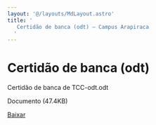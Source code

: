 ```yaml
---
layout: '@/layouts/MdLayout.astro'
title: '
   Certidão de banca (odt) — Campus Arapiraca
  '
---
```




Certidão de banca (odt)
=======================











 Certidão de banca de TCC-odt.odt
   

 Documento 
 (47.4KB)
 

[Baixar](https://arapiraca.ufal.br/graduacao/ciencia-da-computacao/documentos/tcc/documentos-para-o-orientador/certidao-de-banca-de-tcc-odt.odt/%40%40download/file/Certida%CC%83o%20de%20banca%20de%20TCC-odt.odt) 










